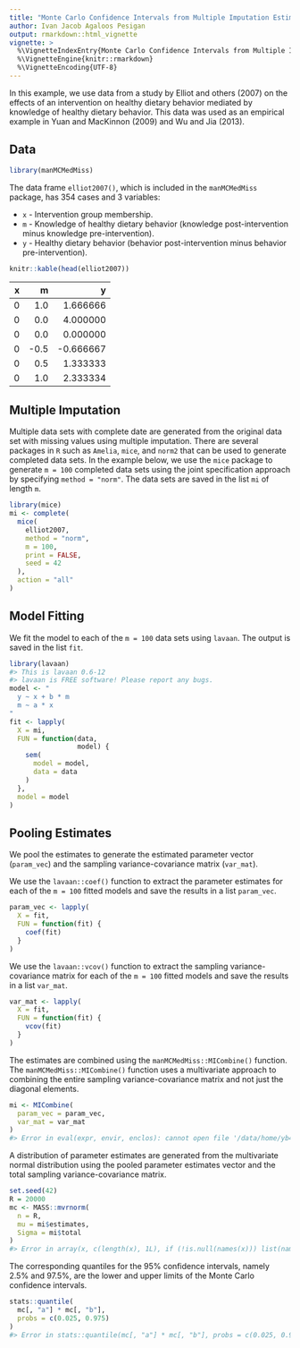 ```yaml
---
title: "Monte Carlo Confidence Intervals from Multiple Imputation Estimates"
author: Ivan Jacob Agaloos Pesigan
output: rmarkdown::html_vignette
vignette: >
  %\VignetteIndexEntry{Monte Carlo Confidence Intervals from Multiple Imputation Estimates}
  %\VignetteEngine{knitr::rmarkdown}
  %\VignetteEncoding{UTF-8}
---
```




In this example, we use data from a study by Elliot and others (2007) on the effects of an intervention on healthy dietary behavior mediated by knowledge of healthy dietary behavior. This data was used as an empirical example in Yuan and MacKinnon (2009) and Wu and Jia (2013).

## Data


```r
library(manMCMedMiss)
```

The data frame `elliot2007()`, which is included in the `manMCMedMiss` package, has 354 cases and 3 variables:

  - `x` - Intervention group membership.
  - `m` - Knowledge of healthy dietary behavior (knowledge post-intervention minus knowledge pre-intervention).
  - `y` - Healthy dietary behavior (behavior post-intervention minus behavior pre-intervention).


```r
knitr::kable(head(elliot2007))
```



|  x|    m|         y|
|--:|----:|---------:|
|  0|  1.0|  1.666666|
|  0|  0.0|  4.000000|
|  0|  0.0|  0.000000|
|  0| -0.5| -0.666667|
|  0|  0.5|  1.333333|
|  0|  1.0|  2.333334|

## Multiple Imputation

Multiple data sets with complete date are generated from the original data set with missing values using multiple imputation.
There are several packages in `R` such as `Amelia`, `mice`, and `norm2` that can be used to generate completed data sets.
In the example below, we use the `mice` package to generate `m = 100` completed data sets using the joint specification approach
by specifying `method = "norm"`.
The data sets are saved in the list `mi` of length `m`.


```r
library(mice)
mi <- complete(
  mice(
    elliot2007,
    method = "norm",
    m = 100,
    print = FALSE,
    seed = 42
  ),
  action = "all"
)
```

## Model Fitting

We fit the model to each of the `m = 100` data sets using `lavaan`.
The output is saved in the list `fit`.


```r
library(lavaan)
#> This is lavaan 0.6-12
#> lavaan is FREE software! Please report any bugs.
model <- "
  y ~ x + b * m
  m ~ a * x
"
fit <- lapply(
  X = mi,
  FUN = function(data,
                 model) {
    sem(
      model = model,
      data = data
    )
  },
  model = model
)
```

## Pooling Estimates

We pool the estimates to generate the estimated parameter vector (`param_vec`)
and the sampling variance-covariance matrix (`var_mat`).

We use the `lavaan::coef()` function to extract the parameter estimates
for each of the `m = 100` fitted models
and save the results in a list `param_vec`.


```r
param_vec <- lapply(
  X = fit,
  FUN = function(fit) {
    coef(fit)
  }
)
```

We use the `lavaan::vcov()` function to extract the sampling variance-covariance matrix
for each of the `m = 100` fitted models
and save the results in a list `var_mat`.


```r
var_mat <- lapply(
  X = fit,
  FUN = function(fit) {
    vcov(fit)
  }
)
```

The estimates are combined using the `manMCMedMiss::MICombine()` function.
The `manMCMedMiss::MICombine()` function uses a multivariate approach to combining
the entire sampling variance-covariance matrix and not just the diagonal elements.


```r
mi <- MICombine(
  param_vec = param_vec,
  var_mat = var_mat
)
#> Error in eval(expr, envir, enclos): cannot open file '/data/home/yb47324/manMCMedMiss/.library/manMCMedMiss/R/manMCMedMiss.rdb': No such file or directory
```

A distribution of parameter estimates
are generated from the multivariate normal distribution
using the pooled parameter estimates vector
and the total sampling variance-covariance matrix.


```r
set.seed(42)
R = 20000
mc <- MASS::mvrnorm(
  n = R,
  mu = mi$estimates,
  Sigma = mi$total
)
#> Error in array(x, c(length(x), 1L), if (!is.null(names(x))) list(names(x), : 'data' must be of a vector type, was 'NULL'
```

The corresponding quantiles for the 95% confidence intervals,
namely 2.5% and 97.5%,
are the lower and upper limits of the Monte Carlo confidence intervals.


```r
stats::quantile(
  mc[, "a"] * mc[, "b"],
  probs = c(0.025, 0.975)
)
#> Error in stats::quantile(mc[, "a"] * mc[, "b"], probs = c(0.025, 0.975)): object 'mc' not found
```

